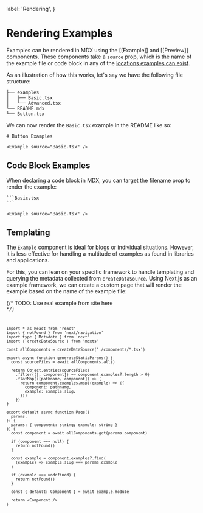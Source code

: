   label: 'Rendering',
}

# Rendering Examples

Examples can be rendered in MDX using the [[Example]] and [[Preview]] components. These components take a `source` prop, which is the name of the example file or code block in any of the [locations examples can exist](./01.writing.mdx).

As an illustration of how this works, let's say we have the following file structure:

```
├── examples
│   ├── Basic.tsx
│   └── Advanced.tsx
└── README.mdx
└── Button.tsx
```

We can now render the `Basic.tsx` example in the README like so:

```mdx
# Button Examples

<Example source="Basic.tsx" />
```

## Code Block Examples

When declaring a code block in MDX, you can target the filename prop to render the example:

````mdx
```Basic.tsx
```

<Example source="Basic.tsx" />
````

## Templating

The `Example` component is ideal for blogs or individual situations. However, it is less effective for handling a multitude of examples as found in libraries and applications.

For this, you can lean on your specific framework to handle templating and querying the metadata collected from `createDataSource`. Using Next.js as an example framework, we can create a custom page that will render the example based on the name of the example file:

{/* TODO: Use real example from site here <Code source="../../app/(examples)/components/[component]/examples/[example]/page.tsx" baseDirectory="../../app/(examples)" /> */}

```tsx filename="components/[component]/examples/[example]/page.tsx"
import * as React from 'react'
import { notFound } from 'next/navigation'
import type { Metadata } from 'next'
import { createDataSource } from 'mdxts'

const allComponents = createDataSource('./components/*.tsx')

export async function generateStaticParams() {
  const sourceFiles = await allComponents.all()

  return Object.entries(sourceFiles)
    .filter(([, component]) => component.examples?.length > 0)
    .flatMap(([pathname, component]) => {
      return component.examples.map((example) => ({
        component: pathname,
        example: example.slug,
      }))
    })
}

export default async function Page({
  params,
}: {
  params: { component: string; example: string }
}) {
  const component = await allComponents.get(params.component)

  if (component === null) {
    return notFound()
  }

  const example = component.examples?.find(
    (example) => example.slug === params.example
  )

  if (example === undefined) {
    return notFound()
  }

  const { default: Component } = await example.module

  return <Component />
}
```
